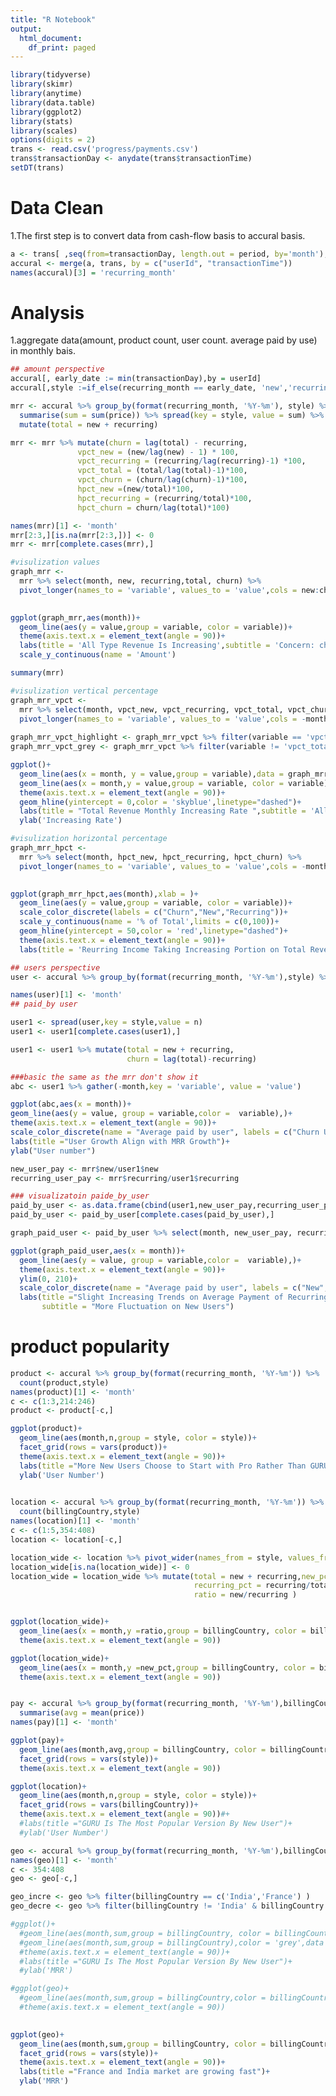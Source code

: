 ```yaml
---
title: "R Notebook"
output:
  html_document:
    df_print: paged
---
```



```r
library(tidyverse)
library(skimr)
library(anytime)
library(data.table)
library(ggplot2)
library(stats)
library(scales)
options(digits = 2)
trans <- read.csv('progress/payments.csv')
trans$transactionDay <- anydate(trans$transactionTime)
setDT(trans)
```

# Data Clean 

1.The first step is to convert data from cash-flow basis to accural basis. 
```r
a <- trans[ ,seq(from=transactionDay, length.out = period, by='month'), by=list(userId,transactionTime)]
accural <- merge(a, trans, by = c("userId", "transactionTime"))
names(accural)[3] = 'recurring_month'
```


# Analysis
1.aggregate data(amount, product count, user count. average paid by use) in monthly bais. 

```r
## amount perspective
accural[, early_date := min(transactionDay),by = userId]
accural[,style :=if_else(recurring_month == early_date, 'new','recurring')]

mrr <- accural %>% group_by(format(recurring_month, '%Y-%m'), style) %>% 
  summarise(sum = sum(price)) %>% spread(key = style, value = sum) %>% ungroup() %>%
  mutate(total = new + recurring)

mrr <- mrr %>% mutate(churn = lag(total) - recurring,
               vpct_new = (new/lag(new) - 1) * 100,
               vpct_recurring = (recurring/lag(recurring)-1) *100,
               vpct_total = (total/lag(total)-1)*100,
               vpct_churn = (churn/lag(churn)-1)*100,
               hpct_new =(new/total)*100,
               hpct_recurring = (recurring/total)*100,
               hpct_churn = churn/lag(total)*100)

names(mrr)[1] <- 'month'
mrr[2:3,][is.na(mrr[2:3,])] <- 0
mrr <- mrr[complete.cases(mrr),]

#visulization values
graph_mrr <- 
  mrr %>% select(month, new, recurring,total, churn) %>% 
  pivot_longer(names_to = 'variable', values_to = 'value',cols = new:churn)
  

ggplot(graph_mrr,aes(month))+
  geom_line(aes(y = value,group = variable, color = variable))+
  theme(axis.text.x = element_text(angle = 90))+
  labs(title = 'All Type Revenue Is Increasing',subtitle = 'Concern: churn firstly exceeds new in Nov 2017')+
  scale_y_continuous(name = 'Amount')

summary(mrr)

```

```r
#visulization vertical percentage 
graph_mrr_vpct <- 
  mrr %>% select(month, vpct_new, vpct_recurring, vpct_total, vpct_churn) %>% 
  pivot_longer(names_to = 'variable', values_to = 'value',cols = -month)
  
graph_mrr_vpct_highlight <- graph_mrr_vpct %>% filter(variable == 'vpct_total')
graph_mrr_vpct_grey <- graph_mrr_vpct %>% filter(variable != 'vpct_total')

ggplot()+
  geom_line(aes(x = month, y = value,group = variable),data = graph_mrr_vpct_highlight, color = 'tomato')+
  geom_line(aes(x = month,y = value,group = variable, color = variable),data = graph_mrr_vpct_grey,)+
  theme(axis.text.x = element_text(angle = 90))+
  geom_hline(yintercept = 0,color = 'skyblue',linetype="dashed")+
  labs(title = "Total Revenue Monthly Increasing Rate ",subtitle = 'All type revenue increasing rate is converging to 0')+
  ylab('Increasing Rate')


```

```r
#visulization horizontal percentage 
graph_mrr_hpct <- 
  mrr %>% select(month, hpct_new, hpct_recurring, hpct_churn) %>% 
  pivot_longer(names_to = 'variable', values_to = 'value',cols = -month)
  

ggplot(graph_mrr_hpct,aes(month),xlab = )+
  geom_line(aes(y = value,group = variable, color = variable))+
  scale_color_discrete(labels = c("Churn","New","Recurring"))+
  scale_y_continuous(name = '% of Total',limits = c(0,100))+
  geom_hline(yintercept = 50,color = 'red',linetype="dashed")+
  theme(axis.text.x = element_text(angle = 90))+
  labs(title = 'Reurring Income Taking Increasing Portion on Total Revenue')
```


```r
## users perspective
user <- accural %>% group_by(format(recurring_month, '%Y-%m'),style) %>% count()

names(user)[1] <- 'month'
## paid_by user

user1 <- spread(user,key = style,value = n)
user1 <- user1[complete.cases(user1),]

user1 <- user1 %>% mutate(total = new + recurring,
                          churn = lag(total)-recurring)

###basic the same as the mrr don't show it
abc <- user1 %>% gather(-month,key = 'variable', value = 'value') 

ggplot(abc,aes(x = month))+
geom_line(aes(y = value, group = variable,color =  variable),)+
theme(axis.text.x = element_text(angle = 90))+
scale_color_discrete(name = "Average paid by user", labels = c("Churn User","New User", "Recurring User","Total user"))+
labs(title ="User Growth Align with MRR Growth")+
ylab("User number")

new_user_pay <- mrr$new/user1$new
recurring_user_pay <- mrr$recurring/user1$recurring

### visualizatoin paide_by_user
paid_by_user <- as.data.frame(cbind(user1,new_user_pay,recurring_user_pay))
paid_by_user <- paid_by_user[complete.cases(paid_by_user),]

graph_paid_user <- paid_by_user %>% select(month, new_user_pay, recurring_user_pay) %>% gather(key = 'variable', value = 'value',-month)

ggplot(graph_paid_user,aes(x = month))+
  geom_line(aes(y = value, group = variable,color =  variable),)+
  theme(axis.text.x = element_text(angle = 90))+
  ylim(0, 210)+
  scale_color_discrete(name = "Average paid by user", labels = c("New", "Recurring"))+
  labs(title ="Slight Increasing Trends on Average Payment of Recurring User",
       subtitle = "More Fluctuation on New Users")

```
# product popularity
```r
product <- accural %>% group_by(format(recurring_month, '%Y-%m')) %>%
  count(product,style)
names(product)[1] <- 'month'
c <- c(1:3,214:246)
product <- product[-c,]

ggplot(product)+
  geom_line(aes(month,n,group = style, color = style))+
  facet_grid(rows = vars(product))+
  theme(axis.text.x = element_text(angle = 90))+
  labs(title ="More New Users Choose to Start with Pro Rather Than GURU")+
  ylab('User Number')
  
```

```r
location <- accural %>% group_by(format(recurring_month, '%Y-%m')) %>%
  count(billingCountry,style)
names(location)[1] <- 'month'
c <- c(1:5,354:408)
location <- location[-c,]

location_wide <- location %>% pivot_wider(names_from = style, values_from = n)
location_wide[is.na(location_wide)] <- 0
location_wide = location_wide %>% mutate(total = new + recurring,new_pct = new/total,
                                         recurring_pct = recurring/total,
                                         ratio = new/recurring )


ggplot(location_wide)+
  geom_line(aes(x = month,y =ratio,group = billingCountry, color = billingCountry))+
  theme(axis.text.x = element_text(angle = 90))

ggplot(location_wide)+
  geom_line(aes(x = month,y =new_pct,group = billingCountry, color = billingCountry))+
  theme(axis.text.x = element_text(angle = 90))


pay <- accural %>% group_by(format(recurring_month, '%Y-%m'),billingCountry, style) %>%
  summarise(avg = mean(price))
names(pay)[1] <- 'month'

ggplot(pay)+
  geom_line(aes(month,avg,group = billingCountry, color = billingCountry))+
  facet_grid(rows = vars(style))+
  theme(axis.text.x = element_text(angle = 90))

ggplot(location)+
  geom_line(aes(month,n,group = style, color = style))+
  facet_grid(rows = vars(billingCountry))+
  theme(axis.text.x = element_text(angle = 90))#+
  #labs(title ="GURU Is The Most Popular Version By New User")+
  #ylab('User Number')
```

```r
geo <- accural %>% group_by(format(recurring_month, '%Y-%m'),billingCountry,style) %>% summarise(sum = sum(price))
names(geo)[1] <- 'month'
c <- 354:408
geo <- geo[-c,]

geo_incre <- geo %>% filter(billingCountry == c('India','France') )
geo_decre <- geo %>% filter(billingCountry != 'India' & billingCountry != 'France' )

#ggplot()+
  #geom_line(aes(month,sum,group = billingCountry, color = billingCountry),data = #geo_incre)+
  #geom_line(aes(month,sum,group = billingCountry),color = 'grey',data = geo_decre)+
  #theme(axis.text.x = element_text(angle = 90))+
  #labs(title ="GURU Is The Most Popular Version By New User")+
  #ylab('MRR')

#ggplot(geo)+
  #geom_line(aes(month,sum,group = billingCountry,color = billingCountry))+
  #theme(axis.text.x = element_text(angle = 90))

  
ggplot(geo)+
  geom_line(aes(month,sum,group = billingCountry, color = billingCountry))+
  facet_grid(rows = vars(style))+  
  theme(axis.text.x = element_text(angle = 90))+
  labs(title ="France and India market are growing fast")+
  ylab('MRR')

```